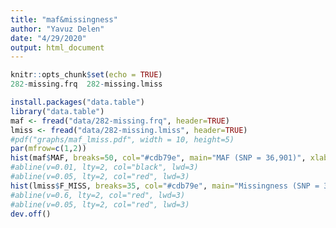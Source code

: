 ```yaml
---
title: "maf&missingness"
author: "Yavuz Delen"
date: "4/29/2020"
output: html_document
---
```


```r
knitr::opts_chunk$set(echo = TRUE)
282-missing.frq  282-missing.lmiss
```

```r
install.packages("data.table")
library("data.table")
maf <- fread("data/282-missing.frq", header=TRUE)
lmiss <- fread("data/282-missing.lmiss", header=TRUE)
#pdf("graphs/maf_lmiss.pdf", width = 10, height=5)
par(mfrow=c(1,2))
hist(maf$MAF, breaks=50, col="#cdb79e", main="MAF (SNP = 36,901)", xlab="Minor Allele Freq")
#abline(v=0.01, lty=2, col="black", lwd=3)
#abline(v=0.05, lty=2, col="red", lwd=3)
hist(lmiss$F_MISS, breaks=35, col="#cdb79e", main="Missingness (SNP = 36,901)", xlab="Missing Rate")
#abline(v=0.6, lty=2, col="red", lwd=3)
#abline(v=0.05, lty=2, col="red", lwd=3)
dev.off()
```

